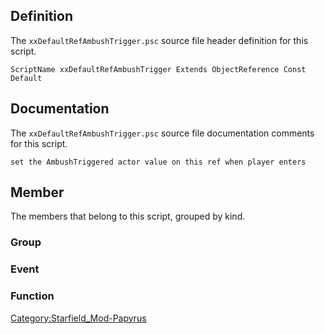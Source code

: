 {{Script_Object_Summary
| title = xxDefaultRefAmbushTrigger
| name = [[SFM:Script-xxDefaultRefAmbushTrigger|xxDefaultRefAmbushTrigger]]
| extends = [[SFM:Script-ObjectReference|ObjectReference]] → [[SFM:Script-Form|Form]] → [[SFM:Script-ScriptObject|ScriptObject]]
| flags = Const, Default
}}


== Definition ==
The <code>xxDefaultRefAmbushTrigger.psc</code> source file header definition for this script.

<source lang="papyrus">
ScriptName xxDefaultRefAmbushTrigger Extends ObjectReference Const Default
</source>


== Documentation ==
The <code>xxDefaultRefAmbushTrigger.psc</code> source file documentation comments for this script.

<source>
set the AmbushTriggered actor value on this ref when player enters
</source>


== Member ==
The members that belong to this script, grouped by kind.

=== Group ===
{{Script_Object_Member_Summary
| title = Required_Properties
| script = [[SFM:Script-xxDefaultRefAmbushTrigger|xxDefaultRefAmbushTrigger]]
| name = [[SFM:Script-xxDefaultRefAmbushTrigger/Required_Properties|Required_Properties]]
| kind = Group
}}

{{Script_Object_Member_Summary
| title = Optional_Properties
| script = [[SFM:Script-xxDefaultRefAmbushTrigger|xxDefaultRefAmbushTrigger]]
| name = [[SFM:Script-xxDefaultRefAmbushTrigger/Optional_Properties|Optional_Properties]]
| kind = Group
}}

=== Event ===
{{Script_Object_Member_Summary
| title = OnCellLoad
| script = [[SFM:Script-xxDefaultRefAmbushTrigger|xxDefaultRefAmbushTrigger]]
| name = [[SFM:Script-xxDefaultRefAmbushTrigger/OnCellLoad|OnCellLoad]]
| kind = Event
}}

{{Script_Object_Member_Summary
| title = OnTriggerEnter
| script = [[SFM:Script-xxDefaultRefAmbushTrigger|xxDefaultRefAmbushTrigger]]
| name = [[SFM:Script-xxDefaultRefAmbushTrigger/OnTriggerEnter|OnTriggerEnter]]
| kind = Event
| parameters = ObjectReference akActionRef
}}

=== Function ===
{{Script_Object_Member_Summary
| title = TriggerAmbush
| script = [[SFM:Script-xxDefaultRefAmbushTrigger|xxDefaultRefAmbushTrigger]]
| name = [[SFM:Script-xxDefaultRefAmbushTrigger/TriggerAmbush|TriggerAmbush]]
| kind = Function
}}


[[Category:Starfield_Mod-Papyrus]]
